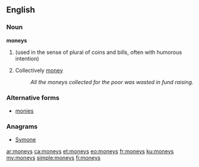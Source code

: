 ==English==

===Noun===
'''moneys'''

# {{plural of|money}} (used in the sense of plural of coins and bills, often with humorous intention)
# Collectively [[money]]
#: ''All the moneys collected for the poor was wasted in fund raising.''

===Alternative forms===
* [[monies]]

===Anagrams===
* [[Symone#English|Symone]]

[[ar:moneys]]
[[ca:moneys]]
[[et:moneys]]
[[eo:moneys]]
[[fr:moneys]]
[[ku:moneys]]
[[my:moneys]]
[[simple:moneys]]
[[fi:moneys]]